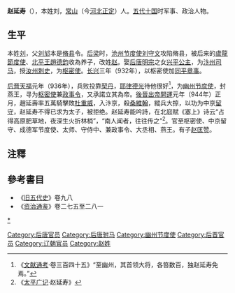 {{Infobox person
| honorific_prefix    = <!-- 前缀尊称 -->
| name                = 赵延寿
| honorific_suffix    = <!-- 后缀尊称 -->
| image               = <!-- 图像 -->
| image_size          = <!-- 图像大小 -->
| alt                 = <!-- 图像替代 -->
| caption             = <!-- 图像说明 -->
| native_name         = <!-- 原文名 -->
| native_name_lang    = <!-- 语系 -->
| pronunciation       = <!-- 读音 -->
| romaji              = <!-- 罗马拼音 -->
| english_name        = <!-- 英文名 -->
| zi                  = <!-- 字 -->
| hao                 = <!-- 号 -->
| real_name           = <!-- 本名 -->
| gender              = 男
| birth_name          = <!-- 出生名 -->
| birth_date          = ？
| birth_place         = [[河北|河北]][[正定|正定]]
| baptised            = <!-- 受洗 -->
| disappeared_date    = <!-- 失踪日期 {{disappeared date and age|YYYY|MM|DD|YYYY|MM|DD}}（失踪在前，出生在后） -->
| disappeared_place   = <!-- 失踪地点 -->
| disappeared_status  = <!-- 失踪情况 -->
| death_date          = 948年
| death_place         = [[辽朝|辽朝]]
| death_cause         = <!-- 死因 -->
| body_discovered     = <!-- 遗体发现地 -->
| resting_place       = <!-- 墓地 -->
| resting_place_coordinates =  <!-- 墓地坐标 {{coord|LAT|LONG|type:landmark|display=inline}} -->
| monuments           = <!-- 纪念建筑 -->
| residence           = <!-- 居住地 -->
| nationality         = <!-- 国籍 -->
| permanent_residency = <!-- 永久居留权 -->
| other_names         = <!-- 别名 -->
| ancestor            = <!-- 籍贯（仅限部分地区人士使用） -->
| ethnicity           = 汉族
| language            = <!-- 語言 -->
| citizenship         = <!-- 公民權 -->
| education           = <!-- 教育程度 -->
| alma_mater          = <!-- 母校 -->
| occupation          = <!-- 職業 -->
| years_active        = <!-- 活躍時期 -->
| era                 = <!-- 年代 -->
| employer            = <!-- 雇主 -->
| organization        = <!-- 組織 -->
| agent               = <!-- 機構 -->
| known_for           = <!-- 知名原因 -->
| research            = <!-- 研究领域 -->
| notable_works       = <!-- 知名作品 -->
| style               = <!-- 风格 -->
| home_town           = {{CHN}}[[河北省|河北省]][[石家庄市|石家庄市]][[正定县|正定县]]
| salary              = <!-- 薪金 -->
| net_worth           = <!-- 净资产 -->
| height              = <!-- 身高 -->
| weight              = <!-- 体重 -->
| hair_color          = <!-- 发色 -->
| eye_color           = <!-- 瞳色 -->
| measurements        = <!-- 三围 -->
| television          = <!-- 电视节目 -->
| title               = 燕王
| term                = <!-- 头衔时期 -->
| predecessor         = <!-- 前任 -->
| successor           = <!-- 继任 -->
| party               = <!-- 政党 -->
| movement            = <!-- 政治运动 -->
| opponents           = <!-- 竞争者 -->
| boards              = <!-- 董事会 -->
| religion            = <!-- 宗教信仰 -->
| denomination        = <!-- 宗派 -->
| criminal_charge     = <!-- 刑事起诉 -->
| criminal_penalty    = <!-- 刑事处罚 -->
| criminal_status     = <!-- 刑事状况 -->
| spouse              = [[后唐|后唐]][[兴平公主_(后唐)|兴平公主]]（？-942）<br/>[[继室|继室]]：[[永安公主_(后唐明宗)|永安公主]]
| partner             = <!-- 伴侣 -->
| children            = [[赵匡赞_(唐明宗外孙)|赵匡赞]]
| parents             = [[生父|生父]]：[[刘邟|刘邟]]<br/>[[养父|养父]]：[[赵德钧_(五代)|赵德钧]]<br/>[[母亲|生母]]：种氏
| relatives           = <!-- 亲属 -->
| family              = <!-- 家族成员 -->
| callsign            = <!-- 呼号 -->
| awards              = <!-- 获奖 -->
| website             = <!-- 网站 {{URL|example.com}} -->
| past                = <!-- 经历 -->
| module              = 
| module2             = 
| module3             = 
| module4             = 
| module5             = 
| module6             = 
| influences          = <!-- 受影响于 -->
| influenced          = <!-- 影响于 -->
| signature           = <!-- 签名 -->
| signature_size      = <!-- 签名大小 -->
| signature_alt       = <!-- 签名替代 -->
| footnotes           = <!-- 脚注 -->
}}
'''赵延寿'''（{{bd|?||948年|}}），本姓刘，[[常山|常山]]（今[[河北|河北]][[正定|正定]]）人。[[五代十国|五代十国]]时军事、政治人物。

== 生平 ==
本姓[[劉姓|刘]]，父[[刘邟|刘邟]]本是[[脩县|脩县]]令。[[后梁|后梁]]时，[[沧州节度使|沧州节度使]][[刘守文|刘守文]]攻陷脩县，被后来的[[盧龍節度使|盧龍節度使]]、[[北平王|北平王]][[赵德钧_(五代)|趙德鈞]]收為养子，改姓[[趙姓|赵]]。娶[[后唐明宗|后唐明宗]]之女[[兴平公主_(后唐)|兴平公主]]，为[[汴州|汴州]][[司马|司马]]，授[[汝州|汝州]][[刺史|刺史]]，为[[枢密使|枢密使]]。[[长兴_(年号)|长兴]]三年（932年），以枢密使加[[同平章事|同平章事]]。

[[后晋|后晋]][[天福_(后晋)|天福]]元年（936年），兵败投靠[[契丹|契丹]]，[[耶律德光|耶律德光]]待他很好<ref>《[[文献通考|文献通考]]·卷三百四十五》“至幽州，其首领大将，各笞数百，独赵延寿免焉。”</ref>，为[[幽州节度使|幽州节度使]]，封燕王，寻为[[枢密使|枢密使]]兼[[政事令|政事令]]，又承諾立其為帝。[[後晉出帝|後晉出帝]][[开运_(后晋)|開運]]元年（944年）正月，趙延壽率五萬騎擊敗[[杜重威|杜重威]]，入汴京，殺[[桑維翰|桑維翰]]，縱兵大掠，以功为中京[[留守|留守]]，赵延寿不得已求为太子，被拒绝。赵延寿能吟詩，在北庭赋《塞上》诗云“占得高原肥草地，夜深生火折林梢”，“南人闻者，往往传之”<ref>《[[太平广记|太平广记]]·赵延寿》</ref>。官至枢密使、中京留守、成德军节度使、太师、守侍中、兼政事令、大丞相、燕王。有子[[赵匡赞_(唐明宗外孙)|赵匡赞]]。

== 注釋 ==
{{reflist}}

==參考書目 ==
*《[[旧五代史|旧五代史]]》卷九八
*《[[资治通鉴|资治通鉴]]》卷二七五至二八一

[[Category:后唐官员|Category:后唐官员]]
[[Category:后唐驸马|Category:后唐驸马]]
[[Category:幽州节度使|Category:幽州节度使]]
[[category:歸德軍節度使|*]]
[[Category:后晋官员|Category:后晋官员]]
[[Category:辽朝官员|Category:辽朝官员]]
[[Category:赵姓|Category:赵姓]]